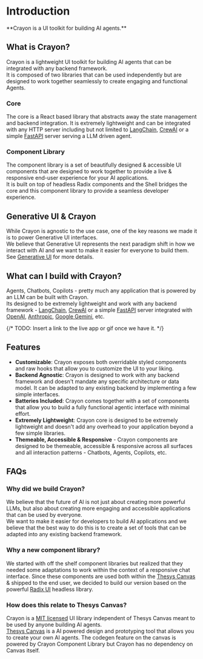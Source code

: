 
# Introduction

<Admonition type="info" title={null} icon={null}>
  **Crayon is a UI toolkit for building AI agents.**
</Admonition>

## What is Crayon?

Crayon is a lightweight UI toolkit for building AI agents that can be integrated with any backend framework. <br />
It is composed of two libraries that can be used independently but are designed to work together seamlessly to create engaging and functional Agents.

### Core

The core is a React based library that abstracts away the state management and backend integration.
It is extremely lightweight and can be integrated with any HTTP server including but not limited to [LangChain](https://www.langchain.com/), [CrewAI](https://www.crewai.com/) or a simple [FastAPI](https://fastapi.tiangolo.com/) server serving a LLM driven agent.

### Component Library

The component library is a set of beautifully designed & accessible UI components that are designed to work together to provide a live & responsive end-user experience for your AI applications. <br />
It is built on top of headless Radix components and the Shell bridges the core and this component library to provide a seamless developer experience.

## Generative UI & Crayon

While Crayon is agnostic to the use case, one of the key reasons we made it is to power Generative UI interfaces. <br />
We believe that Generative UI represents the next paradigm shift in how we interact with AI and we want to make it easier for everyone to build them. See [Generative UI](/docs/concepts/generative-ui) for more details.

## What can I build with Crayon?

Agents, Chatbots, Copilots - pretty much any application that is powered by an LLM can be built with Crayon. <br />
Its designed to be extremely lightweight and work with any backend framework - [LangChain](https://www.langchain.com/), [CrewAI](https://www.crewai.com/) or a simple [FastAPI](https://fastapi.tiangolo.com/) server
integrated with [OpenAI](https://openai.com/), [Anthropic](https://www.anthropic.com/), [Google Gemini](https://deepmind.google/technologies/gemini/), etc.

{/* TODO: Insert a link to the live app or gif once we have it. */}

## Features

- **Customizable**: Crayon exposes both overridable styled components and raw hooks that allow you to customize the UI to your liking.
- **Backend Agnostic**: Crayon is designed to work with any backend framework and doesn't mandate any specific architecture or data model. It can be adapted to any existing backend by implementing a few simple interfaces.
- **Batteries Included**: Crayon comes together with a set of components that allow you to build a fully functional agentic interface with minimal effort.
- **Extremely Lightweight**: Crayon core is designed to be extremely lightweight and doesn't add any overhead to your application beyond a few simple libraries.
- **Themeable, Accessible & Responsive** - Crayon components are designed to be themeable, accessible & responsive across all surfaces and all interaction patterns - Chatbots, Agents, Copilots, etc.

## FAQs

### Why did we build Crayon?

We believe that the future of AI is not just about creating more powerful LLMs, but also about creating more engaging and accessible applications that can be used by everyone. <br />
We want to make it easier for developers to build AI applications and we believe that the best way to do this is to create a set of tools that can be adapted into any existing backend framework.

### Why a new component library?

We started with off the shelf component libraries but realized that they needed some adaptations
to work within the context of a responsive chat interface. Since these components are used both
within the [Thesys Canvas](https://app.thesys.dev) & shipped to the end user, we decided to build
our version based on the powerful [Radix UI](https://www.radix-ui.com/primitives) headless library.

### How does this relate to Thesys Canvas?

Crayon is a [MIT licensed](https://github.com/thesysdev/crayon/blob/main/LICENSE) UI library independent of Thesys Canvas meant to be used by anyone building AI agents. <br />
[Thesys Canvas](https://app.thesys.dev) is a AI powered design and prototyping tool that allows you to create your own AI agents. The codegen feature on the canvas is powered by Crayon Component Library but Crayon has no dependency on Canvas itself.
